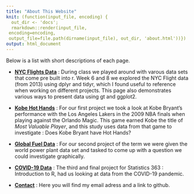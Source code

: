 ```yaml
---
title: "About This Website"
knit: (function(input_file, encoding) {
  out_dir <- 'docs';
  rmarkdown::render(input_file,
 encoding=encoding,
 output_file=file.path(dirname(input_file), out_dir, 'about.html'))})
output: html_document
---
```


Below is a list with short descriptions of each page. 

* [**NYC Flights Data**](https://rbolt13.github.io/rsite/nycflightsdata.html) : During class we played around with varous data sets that come pre built into r. Week 6 and 8 we explored the NYC Flight data (from 2013) using dplyr and tidyr, which I found useful to reference when working on different projects. This page also demonstrates various ways to present data using gt and ggplot2.  

* [**Kobe Hot Hands**](https://rbolt13.github.io/rsite/kobehothands.html) : For our first project we took a look at Kobe Bryant's performance with the Los Angeles Lakers in the 2009 NBA finals when playing against the Orlando Magic. This game earned Kobe the title of *Most Valuable Player*, and this study uses data from that game to investigate : Does Kobe Bryant have Hot Hands? 

* [**Global Fuel Data**](https://rbolt13.github.io/rsite/globalfueldata.html) : For our second project of the term we were given the world power plant data set and tasked to come up with a question we could investigate graphically. 

* [**COVID-19 Data**](https://rbolt13.github.io/rsite/covid.html) : The third and final project for Statistics 363 : Introduction to R, had us looking at data from the COVID-19 pandemic. 

* [**Contact**](https://rbolt13.github.io/rsite/contact.html) : Here you will find my email adress and a link to github. 

